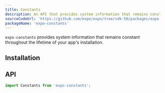 ```yaml
---
title: Constants
description: An API that provides system information that remains constant throughout the lifetime of your app's installation.
sourceCodeUrl: 'https://github.com/expo/expo/tree/sdk-50/packages/expo-constants'
packageName: 'expo-constants'
---
```



`expo-constants` provides system information that remains constant throughout the lifetime of your app's installation.

<PlatformsSection android emulator ios simulator web />

## Installation

<APIInstallSection />

## API

```js
import Constants from 'expo-constants';
```

<APISection packageName="expo-constants" apiName="Constants" />
